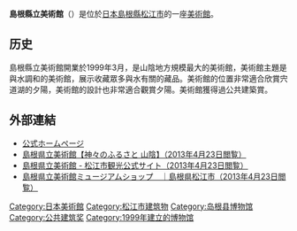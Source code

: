'''島根縣立美術館'''（{{lang-ja|しまねけんりつびじゅつかん}}）是位於[[日本|日本]][[島根縣|島根縣]][[松江市|松江市]]的一座[[美術館|美術館]]。

==历史==
島根縣立美術館開業於1999年3月，是山陰地方規模最大的美術館，美術館主題是與水調和的美術館，展示收藏眾多與水有關的藏品。美術館的位置非常適合欣賞宍道湖的夕陽，美術館的設計也非常適合觀賞夕陽。美術館獲得過公共建築賞。

== 外部連結 ==
*[http://www.shimane-art-museum.jp/ 公式ホームページ] {{Wayback|url=http://www.shimane-art-museum.jp/ |date=20210228223209 }}
*[http://furusato.sanin.jp/p/area/matsue/14/ 島根県立美術館【神々のふるさと 山陰】（2013年4月23日閲覧）] {{Wayback|url=http://furusato.sanin.jp/p/area/matsue/14/ |date=20190818072959 }}
*[https://web.archive.org/web/20130719205316/http://www.kankou-matsue.jp/m-miru/bijyutukan/bijyutukan/page1.html 島根県立美術館 - 松江市観光公式サイト（2013年4月23日閲覧）]
*[https://web.archive.org/web/20170315053043/http://www.shimane-art-ms.com/ 島根県立美術館ミュージアムショップ　｜島根県松江市（2013年4月23日閲覧）]

{{日本公立美术馆}}
{{Authority control}}
[[Category:日本美術館|Category:日本美術館]]
[[Category:松江市建筑物|Category:松江市建筑物]]
[[Category:岛根县博物馆|Category:岛根县博物馆]]
[[Category:公共建筑奖|Category:公共建筑奖]]
[[Category:1999年建立的博物馆|Category:1999年建立的博物馆]]